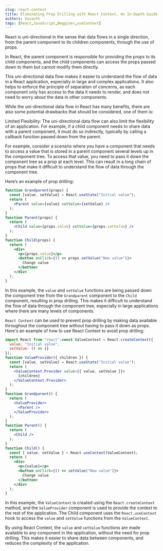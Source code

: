```yaml
---
slug: react-context
title: Eliminating Prop Drilling with React Context, An In-Depth Guide
authors: Vasanth
tags: [React,JavaScript,Begginer,useContext]
---
```



React is uni-directional in the sense that data flows in a single direction, from the parent component to its children components, through the use of props. 

<!--truncate-->

In React, the parent component is responsible for providing the props to its child components, and the child components can access the props passed down to them but cannot modify them directly.

This uni-directional data flow makes it easier to understand the flow of data in a React application, especially in large and complex applications. It also helps to enforce the principle of separation of concerns, as each component only has access to the data it needs to render, and does not need to worry about the data in other components.

While the uni-directional data flow in React has many benefits, there are also some potential drawbacks that should be considered, one of them is:

Limited Flexibility: The uni-directional data flow can also limit the flexibility of an application. For example, if a child component needs to share data with a parent component, it must do so indirectly, typically by calling a callback function passed down from the parent.

For example, consider a scenario where you have a component that needs to access a value that is stored in a parent component several levels up in the component tree. To access that value, you need to pass it down the component tree as a prop at each level. This can result in a long chain of props that make it difficult to understand the flow of data through the component tree.

Here’s an example of prop drilling:

```jsx
function Grandparent(props) {
  const [value, setValue] = React.useState("Initial value");
  return (
    <Parent value={value} setValue={setValue} />
  );
}
function Parent(props) {
  return (
    <Child value={props.value} setValue={props.setValue} />
  );
}
function Child(props) {
  return (
    <div>
      <p>{props.value}</p>
      <button onClick={() => props.setValue("New value")}>
        Change value
      </button>
    </div>
  );
}
```
In this example, the `value` and `setValue` functions are being passed down the component tree from the `Grandparent` component to the `Child` component, resulting in prop drilling. This makes it difficult to understand the flow of data through the component tree, especially in large applications where there are many levels of components.

`React Context` can be used to prevent prop drilling by making data available throughout the component tree without having to pass it down as props. Here's an example of how to use React Context to avoid prop drilling:


```jsx
import React from "react";const ValueContext = React.createContext({
  value: "Initial value",
  setValue: () => {}
});
function ValueProvider({ children }) {
  const [value, setValue] = React.useState("Initial value");
  return (
    <ValueContext.Provider value={{ value, setValue }}>
      {children}
    </ValueContext.Provider>
  );
}
function Grandparent() {
  return (
    <ValueProvider>
      <Parent />
    </ValueProvider>
  );
}
function Parent() {
  return (
    <Child />
  );
}
function Child() {
  const { value, setValue } = React.useContext(ValueContext);
  return (
    <div>
      <p>{value}</p>
      <button onClick={() => setValue("New value")}>
        Change value
      </button>
    </div>
  );
}
```

In this example, the `ValueContext` is created using the `React.createContext` method, and the `ValueProvider` component is used to provide the context to the rest of the application. The Child component uses the `React.useContext` hook to access the `value` and `setValue` functions from the `ValueContext`.

By using React Context, the `value` and `setValue` functions are made available to any component in the application, without the need for prop drilling. This makes it easier to share data between components, and reduces the complexity of the application.